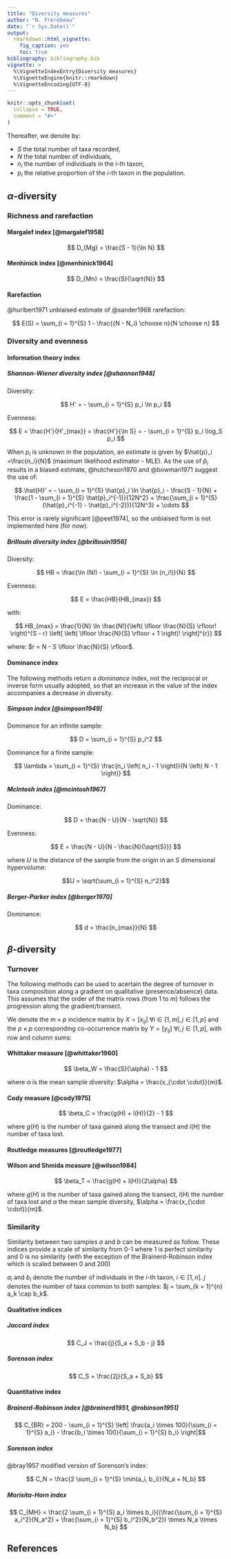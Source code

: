 ```yaml
---
title: "Diversity measures"
author: "N. Frerebeau"
date: "`r Sys.Date()`"
output:
  rmarkdown::html_vignette:
    fig_caption: yes
    toc: true
bibliography: bibliography.bib
vignette: >
  %\VignetteIndexEntry{Diversity measures}
  %\VignetteEngine{knitr::rmarkdown}
  %\VignetteEncoding{UTF-8}
---
```


```r
knitr::opts_chunk$set(
  collapse = TRUE,
  comment = "#>"
)
```

Thereafter, we denote by:

* $S$ the total number of taxa recorded,
* $N$ the total number of individuals,
* $n_i$ the number of individuals in the $i$-th taxon,
* $p_i$ the relative proportion of the $i$-th taxon in the population.

## $\alpha$-diversity

### Richness and rarefaction

#### Margalef index [@margalef1958]

$$ D_{Mg} = \frac{S - 1}{\ln N} $$

#### Menhinick index [@menhinick1964]

$$ D_{Mn} = \frac{S}{\sqrt{N}} $$

#### Rarefaction

@hurlbert1971 unbiaised estimate of @sander1968 rarefaction:

$$ E(S) = \sum_{i = 1}^{S} 1 - \frac{{N - N_i} \choose n}{N \choose n} $$

### Diversity and evenness

#### Information theory index

##### Shannon-Wiener diversity index [@shannon1948]

Diversity:

$$ H' = - \sum_{i = 1}^{S} p_i \ln p_i $$

Evenness:

$$ E = \frac{H'}{H'_{max}} = \frac{H'}{\ln S} = - \sum_{i = 1}^{S} p_i \log_S p_i $$

When $p_i$ is unknown in the population, an estimate is given by $\hat{p}_i =\frac{n_i}{N}$ (maximum likelihood estimator - MLE). As the use of $\hat{p}_i$ results in a biased estimate, @hutcheson1970 and @bowman1971 suggest the use of:

$$ \hat{H}' = - \sum_{i = 1}^{S} \hat{p}_i \ln \hat{p}_i - \frac{S - 1}{N} + \frac{1 - \sum_{i = 1}^{S} \hat{p}_i^{-1}}{12N^2} + \frac{\sum_{i = 1}^{S} (\hat{p}_i^{-1} - \hat{p}_i^{-2})}{12N^3} + \cdots $$

This error is rarely significant [@peet1974], so the unbiaised form is not implemented here (for now).

##### Brillouin diversity index [@brillouin1956]

Diversity:

$$ HB = \frac{\ln (N!) - \sum_{i = 1}^{S} \ln (n_i!)}{N} $$

Evenness:

$$ E = \frac{HB}{HB_{max}} $$

with:

$$ HB_{max} = \frac{1}{N} \ln \frac{N!}{\left( \lfloor \frac{N}{S} \rfloor! \right)^{S - r} \left[ \left( \lfloor \frac{N}{S} \rfloor + 1 \right)! \right]^{r}} $$

where: $r = N - S \lfloor \frac{N}{S} \rfloor$.

#### Dominance index
The following methods return a *dominance* index, not the reciprocal or inverse form usually adopted, so that an increase in the value of the index accompanies a decrease in diversity.

##### Simpson index [@simpson1949]

Dominance for an infinite sample:

$$ D = \sum_{i = 1}^{S} p_i^2 $$

Dominance for a finite sample:

$$ \lambda = \sum_{i = 1}^{S} \frac{n_i \left( n_i - 1 \right)}{N \left( N - 1 \right)} $$

##### McIntosh index [@mcintosh1967]

Dominance:

$$ D = \frac{N - U}{N - \sqrt{N}} $$

Evenness:

$$ E = \frac{N - U}{N - \frac{N}{\sqrt{S}}} $$

where $U$ is the distance of the sample from the origin in an $S$ dimensional hypervolume:

$$U = \sqrt{\sum_{i = 1}^{S} n_i^2}$$

##### Berger-Parker index [@berger1970]

Dominance:

$$ d = \frac{n_{max}}{N} $$

## $\beta$-diversity

### Turnover

The following methods can be used to acertain the degree of turnover in taxa composition along a gradient on qualitative (presence/absence) data. This assumes that the order of the matrix rows (from 1 to $m$) follows the progression along the gradient/transect.

We denote the $m \times p$ incidence matrix by $X = \left[ x_{ij} \right] ~\forall i \in \left[ 1,m \right], j \in \left[ 1,p \right]$ and the $p \times p$ corresponding co-occurrence matrix by $Y = \left[ y_{ij} \right] ~\forall i,j \in \left[ 1,p \right]$, with row and column sums:

\begin{align}
 x_{i \cdot} = \sum_{j = 1}^{p} x_{ij} &&
 x_{\cdot j} = \sum_{i = 1}^{m} x_{ij} &&
 x_{\cdot \cdot} = \sum_{j = 1}^{p} \sum_{i = 1}^{m} x_{ij} &&
 \forall x_{ij} \in \lbrace 0,1 \rbrace \\

 y_{i \cdot} = \sum_{j \geqslant i}^{p} y_{ij} &&
 y_{\cdot j} = \sum_{i \leqslant j}^{p} y_{ij} &&
 y_{\cdot \cdot} = \sum_{i = 1}^{p} \sum_{j \geqslant i}^{p} y_{ij} &&
 \forall y_{ij} \in \lbrace 0,1 \rbrace
\end{align}

#### Whittaker measure [@whittaker1960]

$$ \beta_W = \frac{S}{\alpha} - 1 $$

where $\alpha$ is the mean sample diversity: $\alpha = \frac{x_{\cdot \cdot}}{m}$.

#### Cody measure [@cody1975]

$$ \beta_C = \frac{g(H) + l(H)}{2} - 1 $$

where $g(H)$ is the number of taxa gained along the transect and $l(H)$ the number of taxa lost.

#### Routledge measures [@routledge1977]

\begin{align}
 \beta_R &= \frac{S^2}{2 y_{\cdot \cdot} + S} - 1 \\
 \beta_I &= \log x_{\cdot \cdot} - \frac{\sum_{j = 1}^{p} x_{\cdot j} \log x_{\cdot j}}{x_{\cdot \cdot}} - \frac{\sum_{i = 1}^{m} x_{i \cdot} \log x_{i \cdot}}{x_{\cdot \cdot}} \\
 \beta_E &= \exp(\beta_I) - 1
\end{align}

#### Wilson and Shmida measure [@wilson1984]

$$ \beta_T = \frac{g(H) + l(H)}{2\alpha} $$

where $g(H)$ is the number of taxa gained along the transect, $l(H)$ the number of taxa lost and $\alpha$ the mean sample diversity, $\alpha = \frac{x_{\cdot \cdot}}{m}$.

### Similarity

Similarity between two samples $a$ and $b$ can be measured as follow. These 
indices provide a scale of similarity from $0$-$1$ where $1$ is perfect similarity and $0$ is no similarity (with the exception of the Brainerd-Robinson index which is scaled between $0$ and $200$)

$a_i$ and $b_i$ denote the number of individuals in the $i$-th taxon, $i \in \left[ 1,n \right]$. $j$ denotes the number of taxa common to both samples: $j = \sum_{k = 1}^{n} a_k \cap b_k$.

#### Qualitative indices
##### Jaccard index

$$ C_J = \frac{j}{S_a + S_b - j} $$

##### Sorenson index

$$ C_S = \frac{2j}{S_a + S_b} $$

#### Quantitative index

##### Brainerd-Robinson index [@brainerd1951, @robinson1951]

$$ C_{BR} = 200 - \sum_{i = 1}^{S} \left| \frac{a_i \times 100}{\sum_{i = 1}^{S} a_i} - \frac{b_i \times 100}{\sum_{i = 1}^{S} b_i} \right|$$

##### Sorenson index

@bray1957 modified version of Sorenson's index:

$$ C_N = \frac{2 \sum_{i = 1}^{S} \min(a_i, b_i)}{N_a + N_b} $$

##### Morisita-Horn index

$$ C_{MH} = \frac{2 \sum_{i = 1}^{S} a_i \times b_i}{(\frac{\sum_{i = 1}^{S} a_i^2}{N_a^2} + \frac{\sum_{i = 1}^{S} b_i^2}{N_b^2}) \times N_a \times N_b} $$

## References
